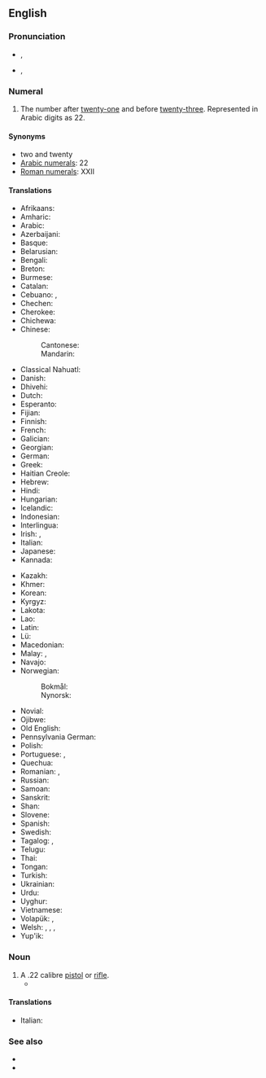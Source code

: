 {{also|twenty two}}
==English==
{{number box|en|22}}

===Pronunciation===
* {{enPR|twĕn'tē to͞oʹ}}, {{IPA|en|/ˌtwɛntiˈtuː/}}
* {{a|parts of North America}} {{enPR|twŭn'tē to͞oʹ}}, {{IPA|en|/ˌtwʌntiˈtu/}}

===Numeral===
{{head|en|numeral}}

# {{cln|en|cardinal numbers}} The number after [[twenty-one]] and before [[twenty-three]]. Represented in Arabic digits as 22.

====Synonyms====
* two and twenty
* [[w:Arabic numerals|Arabic numerals]]: 22
* [[w:Roman numerals|Roman numerals]]: XXII

====Translations====
{{trans-top|twenty-two}}
* Afrikaans: {{t+|af|twee-en-twintig}}
* Amharic: {{t|am|ሃያ ሁለት}}
* Arabic: {{t|ar|اِثْنَان وَعِشْرُون|tr=iṯnān wa-ʿišrūn}}
* Azerbaijani: {{t+|az|iyirmi iki}}
* Basque: {{t+|eu|hogeita bi}}
* Belarusian: {{t|be|два́ццаць два}}
* Bengali: {{t|bn|বাইশ}}
* Breton: {{t|br|daou-warn-ugent}}
* Burmese: {{t|my|နှစ်ဆယ့်နှစ်}}
* Catalan: {{t+|ca|vint-i-dos}}
* Cebuano: {{t|ceb|kawhaa`g duha}}, {{t|ceb|bayente dos}}
* Chechen: {{t|ce|ткъе шиь}}
* Cherokee: {{t|chr|ᏔᎵᏍᎪ ᏔᎵ}}
* Chichewa: {{t|ny|makumi awiri n'ziwiri}}
* Chinese:
*: Cantonese: {{t|yue|二十二|tr=i6 sap6 ji6}}
*: Mandarin: {{t|cmn|二十二|tr=èrshí'èr}}
* Classical Nahuatl: {{t|nci|cempōhualli omōme}}
* Danish: {{t|da|toogtyve}}
* Dhivehi: {{t|dv|ބާވީސް}}
* Dutch: {{t+|nl|tweeëntwintig}}
* Esperanto: {{t|eo|dudek du}}
* Fijian: {{t|fj|ruasagavulu ka rua}}
* Finnish: {{t|fi|kaksikymmentäkaksi}}
* French: {{t+|fr|vingt-deux|m}}
* Galician: {{t+|gl|vinte e dous}}
* Georgian: {{t|ka|ოცდაორი}}
* German: {{t+|de|zweiundzwanzig}}
* Greek: {{t+|el|είκοσι δύο}}
* Haitian Creole: {{t|ht|vennde}}
* Hebrew: {{t|he|עשרים־ושנים|tr=esrím və-shnáyim}}
* Hindi: {{t+|hi|बाईस}}
* Hungarian: {{t+|hu|huszonkettő}}
* Icelandic: {{t+|is|tuttugu og tveir}}
* Indonesian: {{t|id|dua puluh dua}}
* Interlingua: {{t|ia|vinti-duo}}
* Irish: {{t|ga|fiche a dó}}, {{t|ga|dó is fiche}}
* Italian: {{t+|it|ventidue}}
* Japanese: {{t|ja|二十二|tr=nijūni}}
* Kannada: {{t|kn|ಇಪ್ಪತ್ತೆರಡು}}
{{trans-mid}}
* Kazakh: {{t|kk|жиырма екі}}
* Khmer: {{t|km|ម្ភៃពីរ|tr=mpʰey pii}}
* Korean: {{t|ko|스물 둘}}
* Kyrgyz: {{t+|ky|жыйырма эки}}
* Lakota: {{t|lkt|wikčémna núŋpa aké núŋpa}}
* Lao: {{t|lo|ຊາວສອງ}}
* Latin: {{t|la|vigintiduo}}
* Lü: {{t|khb|ᦌᦱᧁᦉᦸᧂ}}
* Macedonian: {{t|mk|два́есет и два}}
* Malay: {{t|ms|dua puluh dua}}, {{t|ms|dua likur}}
* Navajo: {{t|nv|naadįįnaaki}}
* Norwegian:
*: Bokmål: {{t|no|tjueto}}
*: Nynorsk: {{t|nn|tjueto}}
* Novial: {{t|nov|duanti-du}}
* Ojibwe: {{t|oj|niishtana-ashi-niizh}}
* Old English: {{t|ang|twā and twēntiġ}}
* Pennsylvania German: {{t|pdc|zwee un zwansich}}
* Polish: {{t|pl|dwadzieścia dwa}}
* Portuguese: {{t+|pt|vinte e dois|m}}, {{t|pt|vinte e duas|f}}
* Quechua: {{t|qu|iskay chunka iskayniyuq}}
* Romanian: {{t|ro|douăzeci și doi|m}}, {{t|ro|douăzeci și două|f|n}}
* Russian: {{t+|ru|два́дцать два}}
* Samoan: {{t|sm|luasefulu lua}}
* Sanskrit: {{t+|sa|द्वाविंशति|f}}
* Shan: {{t|shn|သၢဝ်းသွင်}}
* Slovene: {{t|sl|dvaindvajset}}
* Spanish: {{t+|es|veintidós}}
* Swedish: {{t+|sv|tjugotvå}}
* Tagalog: {{t|tl|dalawampo}}, {{t|tl|beynte-dos}}
* Telugu: {{t|te|ఇరవై రెండు}}
* Thai: {{t|th|ยี่สิบสอง}}
* Tongan: {{t|to|uofulu mā ua}}
* Turkish: {{t+|tr|yirmi iki}}
* Ukrainian: {{t|uk|два́дцять два}}
* Urdu: {{t|ur|بائیس|tr=bāīs}}
* Uyghur: {{t|ug|يىگىرمە ئىككى}}
* Vietnamese: {{t|vi|hai mươi hai}}
* Volapük: {{t|vo|teldegtel}}, {{t|vo|telsetel}} {{qualifier|older term, obsolete}}
* Welsh: {{t|cy|dau ar hugain|m}} {{qualifier|vigesimal, traditional}}, {{t|cy|dwy ar hugain|f}} {{qualifier|vigesimal, traditional}}, {{t|cy|dau ddeg dau|m}} {{qualifier|decimal}}, {{t|cy|dau ddeg dwy|f}} {{qualifier|decimal}}
* Yup'ik: {{t|esu|yuinaq malruk}}
{{trans-bottom}}

===Noun===
{{en-noun|head=[[twenty]]-[[two]]}}

# A .22 calibre [[pistol]] or [[rifle]].
#* {{quote-book|1=en|year=1992|author=Bob Magor|title=Blood on the Board|page=38|passage=He wore a crazed expression / As he waded in the car / For some ammo and his sawn-off '''twenty-two'''.}}

====Translations====
{{trans-top|.22 calibre pistol or rifle}}
* Italian: {{t+|it|ventidue|m}}
{{trans-mid}}
{{trans-bottom}}

===See also===
* {{l|en|twenty-one}}
* {{l|en|twenty-three}}